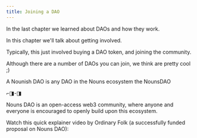 ```yaml
---
title: Joining a DAO
---
```



In the last chapter we learned about DAOs and how they work.&#x20;

In this chapter we'll talk about getting involved.&#x20;

Typically, this just involved buying a DAO token, and joining the community.&#x20;

Although there are a number of DAOs you can join, we think <Nutshell children="Nounish DAOs" />  are pretty cool ;)

A Nounish DAO is any DAO in the Nouns ecosystem <Nutshell children="forking" /> the NounsDAO <Nutshell children="protocol." />

⌐◨-◨

Nouns DAO is an open-access web3 community, where anyone and everyone is encouraged to openly build upon this ecosystem.

Watch this quick explainer video by Ordinary Folk (a successfully funded proposal on Nouns DAO):

<Tweet tweetLink="ordinaryfolkco/status/1603200528162656257" align="center" hideConversation={true} />

